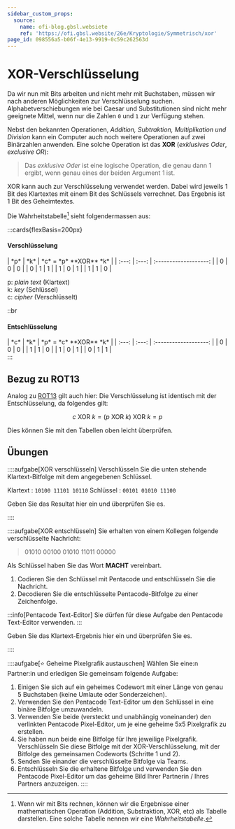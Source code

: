 ```yaml
---
sidebar_custom_props:
  source:
    name: ofi-blog.gbsl.websiete
    ref: 'https://ofi.gbsl.website/26e/Kryptologie/Symmetrisch/xor'
page_id: 098556a5-b06f-4e13-9919-0c59c262563d
---
```


# XOR-Verschlüsselung
Da wir nun mit Bits arbeiten und nicht mehr mit Buchstaben, müssen wir nach anderen Möglichkeiten zur Verschlüsselung suchen. Alphabetverschiebungen wie bei Caesar und Substitutionen sind nicht mehr geeignete Mittel, wenn nur die Zahlen `0` und `1` zur Verfügung stehen.

Nebst den bekannten Operationen, *Addition, Subtraktion, Multiplikation und Division* kann ein Computer auch noch weitere Operationen auf zwei Binärzahlen anwenden. Eine solche Operation ist das **XOR** (*exklusives Oder*, *exclusive OR*):

> Das _exklusive Oder_ ist eine logische Operation, die genau dann $1$ ergibt, wenn genau eines der beiden Argument $1$ ist.

XOR kann auch zur Verschlüsselung verwendet werden. Dabei wird jeweils 1 Bit des Klartextes mit einem Bit des Schlüssels verrechnet. Das Ergebnis ist 1 Bit des Geheimtextes.

Die Wahrheitstabelle[^1] sieht folgendermassen aus:

:::cards{flexBasis=200px}
#### Verschlüsselung
<div className="table-full-width">
  |  *p*  |  *k*  | *c* = *p* **XOR** *k* |
  | :---: | :---: | :-------------------: |
  |   0   |   0   |           0           |
  |   0   |   1   |           1           |
  |   1   |   0   |           1           |
  |   1   |   1   |           0           |
</div>

p: *plain text* (Klartext) <br/>
k: *key* (Schlüssel) <br/>
c: *cipher* (Verschlüsselt)

::br

#### Entschlüsselung
<div className="table-full-width">
|  *c*  |  *k*  | *p* = *c* **XOR** *k* |
| :---: | :---: | :-------------------: |
|   0   |   0   |           0           |
|   1   |   1   |           0           |
|   1   |   0   |           1           |
|   0   |   1   |           1           |
</div>
:::

## Bezug zu ROT13
Analog zu [ROT13](../Antike/Caesar#rot13) gilt auch hier: Die Verschlüsselung ist identisch mit der Entschlüsselung, da folgendes gilt:

$$c \text{ XOR } k = (p \text{ XOR } k) \text{ XOR } k = p$$

Dies können Sie mit den Tabellen oben leicht überprüfen.

## Übungen
::::aufgabe[XOR verschlüsseln]
<TaskState id="55b70565-5345-4955-b256-5a03f2ac9a47" />
Verschlüsseln Sie die unten stehende Klartext-Bitfolge mit dem angegebenen Schlüssel.

Klartext
: `10100 11101 10110`
Schlüssel
: `00101 01010 11100`

Geben Sie das Resultat hier ein und überprüfen Sie es.

<String id="d928f897-07c5-46a0-ab43-cc9e9f22f062" solution="10001 10111 01010" />
::::

::::aufgabe[XOR entschlüsseln]
<TaskState id="73351a5e-164d-4bbe-8b25-9d31fde886de" />
Sie erhalten von einem Kollegen folgende verschlüsselte Nachricht:

> 01010 00100 01010 11011 00000

Als Schlüssel haben Sie das Wort **MACHT** vereinbart.

1. Codieren Sie den Schlüssel mit Pentacode und entschlüsseln Sie die Nachricht.
2. Decodieren Sie die entschlüsselte Pentacode-Bitfolge zu einer Zeichenfolge.

:::info[Pentacode Text-Editor]
Sie dürfen für diese Aufgabe den Pentacode Text-Editor verwenden.
:::

Geben Sie das Klartext-Ergebnis hier ein und überprüfen Sie es.

<String id="9b1e97dc-6807-4ec3-bc18-182a57b0a2d4" solution="GEIST" />
::::

::::aufgabe[⭐️ Geheime Pixelgrafik austauschen]
<TaskState id="006a36bc-e256-4783-99fd-2c869c601b5b" />
Wählen Sie eine:n Partner:in und erledigen Sie gemeinsam folgende Aufgabe:

1. Einigen Sie sich auf ein geheimes Codewort mit einer Länge von genau 5 Buchstaben (keine Umlaute oder Sonderzeichen).
2. Verwenden Sie den Pentacode Text-Editor um den Schlüssel in eine binäre Bitfolge umzuwandeln.
3. Verwenden Sie beide (versteckt und unabhängig voneinander) den verlinkten Pentacode Pixel-Editor, um je eine geheime 5x5 Pixelgrafik zu erstellen.
4. Sie haben nun beide eine Bitfolge für Ihre jeweilige Pixelgrafik. Verschlüsseln Sie diese Bitfolge mit der XOR-Verschlüsselung, mit der Bitfolge des gemeinsamen Codeworts (Schritte 1 und 2).
5. Senden Sie einander die verschlüsselte Bitfolge via Teams.
6. Entschlüsseln Sie die erhaltene Bitfolge und verwenden Sie den Pentacode Pixel-Editor um das geheime Bild Ihrer Partnerin / Ihres Partners anzuzeigen.
::::

[^1]: Wenn wir mit Bits rechnen, können wir die Ergebnisse einer mathematischen Operation (Addition, Substraktion, XOR, etc) als Tabelle darstellen. Eine solche Tabelle nennen wir eine _Wahrheitstabelle_.
